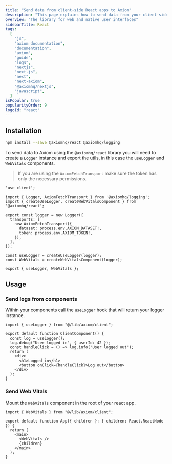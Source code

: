 ```yaml
---
title: "Send data from client-side React apps to Axiom"
description: "This page explains how to send data from your client-side React apps to Axiom using the @axiomhq/react library."
overview: "The library for web and native user interfaces"
sidebarTitle: React
tags:
  [
    "js",
    "axiom documentation",
    "documentation",
    "axiom",
    "guide",
    "logs",
    "nextjs",
    "next.js",
    "next",
    "next-axiom",
    "@axiomhq/nextjs",
    "javascript",
  ]
isPopular: true
popularityOrder: 9
logoId: "react"
---
```


## Installation

```sh
npm install --save @axiomhq/react @axiomhq/logging 
```

To send data to Axiom using the `@axiomhq/react` library you will need to create a `Logger` instance and export the utils, in this case the `useLogger` and `WebVitals` components.

> If you are using the `AxiomFetchTransport` make sure the token has only the necessary permissions.

```tsx
'use client';

import { Logger, AxiomFetchTransport } from '@axiomhq/logging';
import { createUseLogger, createWebVitalsComponent } from '@axiomhq/react';

export const logger = new Logger({
  transports: [
    new AxiomFetchTransport({
      dataset: process.env.AXIOM_DATASET!,
      token: process.env.AXIOM_TOKEN!,
    }),
  ],
});

const useLogger = createUseLogger(logger);
const WebVitals = createWebVitalsComponent(logger);

export { useLogger, WebVitals };
```

## Usage

### Send logs from components

Within your components call the `useLogger` hook that will return your logger instance.

```tsx
import { useLogger } from "@/lib/axiom/client";

export default function ClientComponent() {
  const log = useLogger();
  log.debug("User logged in", { userId: 42 });
  const handleClick = () => log.info("User logged out");
  return (
    <div>
      <h1>Logged in</h1>
      <button onClick={handleClick}>Log out</button>
    </div>
  );
}
```

### Send Web Vitals

Mount the `WebVitals` component in the root of your react app.

```tsx
import { WebVitals } from "@/lib/axiom/client";

export default function App({ children }: { children: React.ReactNode }) {
  return (
    <main>
      <WebVitals />
      {children}
    </main>
  );
}
```

